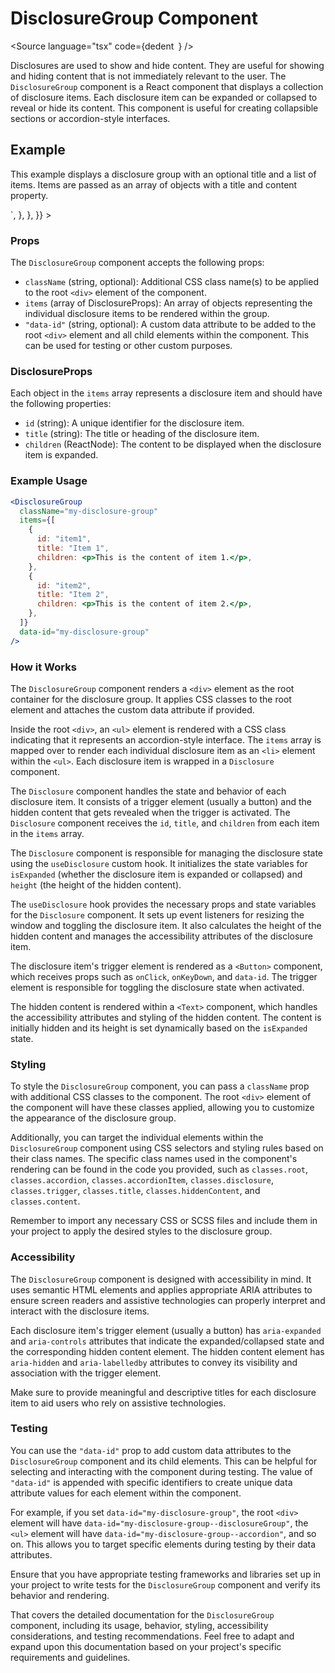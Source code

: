 
<Meta title="Data/DisclosureGroup" component={DisclosureGroup} />

# DisclosureGroup Component

<Source
  language="tsx"
  code={dedent`
  `}
/>

Disclosures are used to show and hide content. They are useful for showing and
hiding content that is not immediately relevant to the user.
The `DisclosureGroup` component is a React component that displays a collection of disclosure items.
Each disclosure item can be expanded or collapsed to reveal or hide its content.
This component is useful for creating collapsible sections or accordion-style interfaces.

## Example

This example displays a disclosure group with an optional title and a list of items.
Items are passed as an array of objects with a title and content property.

<Preview>
  <Story
    name="Disclosure Group"
    args={{}}
    parameters={{
      docs: {
        source: {
          code: dedent`
            <DisclosureGroup
              title="Disclosure Group"
              items={items}"
            />`,
        },
      },
    }}
  >
    <DynamicDisclosureGroup />
  </Story>
</Preview>

### Props

The `DisclosureGroup` component accepts the following props:

- `className` (string, optional): Additional CSS class name(s) to be applied to the root `<div>` element of the component.
- `items` (array of DisclosureProps): An array of objects representing the individual
  disclosure items to be rendered within the group.
- `"data-id"` (string, optional): A custom data attribute to be added to the root `<div>`
  element and all child elements within the component. This can be used for testing or other custom purposes.

### DisclosureProps

Each object in the `items` array represents a disclosure item and should have the following properties:

- `id` (string): A unique identifier for the disclosure item.
- `title` (string): The title or heading of the disclosure item.
- `children` (ReactNode): The content to be displayed when the disclosure item is expanded.

### Example Usage

```jsx
<DisclosureGroup
  className="my-disclosure-group"
  items={[
    {
      id: "item1",
      title: "Item 1",
      children: <p>This is the content of item 1.</p>,
    },
    {
      id: "item2",
      title: "Item 2",
      children: <p>This is the content of item 2.</p>,
    },
  ]}
  data-id="my-disclosure-group"
/>
```

### How it Works

The `DisclosureGroup` component renders a `<div>` element as the root container for
the disclosure group. It applies CSS classes to the root element and attaches the custom data attribute if provided.

Inside the root `<div>`, an `<ul>` element is rendered with a CSS class indicating that
it represents an accordion-style interface. The `items` array is mapped over to render
each individual disclosure item as an `<li>` element within the `<ul>`.
Each disclosure item is wrapped in a `Disclosure` component.

The `Disclosure` component handles the state and behavior of each disclosure item.
It consists of a trigger element (usually a button) and the hidden content that gets
revealed when the trigger is activated. The `Disclosure` component receives the `id`,
`title`, and `children` from each item in the `items` array.

The `Disclosure` component is responsible for managing the disclosure state using the `useDisclosure`
custom hook. It initializes the state variables for `isExpanded` (whether the disclosure item
is expanded or collapsed) and `height` (the height of the hidden content).

The `useDisclosure` hook provides the necessary props and state variables for the `Disclosure`
component. It sets up event listeners for resizing the window and toggling the disclosure item.
It also calculates the height of the hidden content and manages the accessibility attributes of the disclosure item.

The disclosure item's trigger element is rendered as a `<Button>` component, which receives
props such as `onClick`, `onKeyDown`, and `data-id`. The trigger element is responsible
for toggling the disclosure state when activated.

The hidden content is rendered within a `<Text>` component, which handles the accessibility
attributes and styling of the hidden content. The content is initially hidden and its height
is set dynamically based on the `isExpanded` state.

### Styling

To style the `DisclosureGroup` component, you can pass a `className` prop with additional CSS classes to the
component. The root `<div>` element of the component will have these classes applied,
allowing you to customize the appearance of the disclosure group.

Additionally, you can target the individual elements within the `DisclosureGroup`
component using CSS selectors and styling rules based on their class names.
The specific class names used in the component's rendering can be found in the code you provided,
such as `classes.root`, `classes.accordion`, `classes.accordionItem`, `classes.disclosure`,
`classes.trigger`, `classes.title`, `classes.hiddenContent`, and `classes.content`.

Remember to import any necessary CSS or SCSS files and include them in your project
to apply the desired styles to the disclosure group.

### Accessibility

The `DisclosureGroup` component is designed with accessibility in mind. It uses semantic
HTML elements and applies appropriate ARIA attributes to ensure screen readers and
assistive technologies can properly interpret and interact with the disclosure items.

Each disclosure item's trigger element (usually a button) has `aria-expanded` and
`aria-controls` attributes that indicate the expanded/collapsed state and the corresponding
hidden content element. The hidden content element has `aria-hidden` and `aria-labelledby`
attributes to convey its visibility and association with the trigger element.

Make sure to provide meaningful and descriptive titles for each disclosure item to
aid users who rely on assistive technologies.

### Testing

You can use the `"data-id"` prop to add custom data attributes to the `DisclosureGroup` component and its child elements.
This can be helpful for selecting and interacting with the component during testing.
The value of `"data-id"` is appended with specific identifiers to create unique data attribute values for each element within the component.

For example, if you set `data-id="my-disclosure-group"`, the root `<div>` element will have `data-id="my-disclosure-group--disclosureGroup"`,
the `<ul>` element will have `data-id="my-disclosure-group--accordion"`, and so on.
This allows you to target specific elements during testing by their data attributes.

Ensure that you have appropriate testing frameworks and libraries set up in your project
to write tests for the `DisclosureGroup` component and verify its behavior and rendering.

That covers the detailed documentation for the `DisclosureGroup` component, including its usage,
behavior, styling, accessibility considerations, and testing recommendations.
Feel free to adapt and expand upon this documentation based on your project's specific requirements and guidelines.

